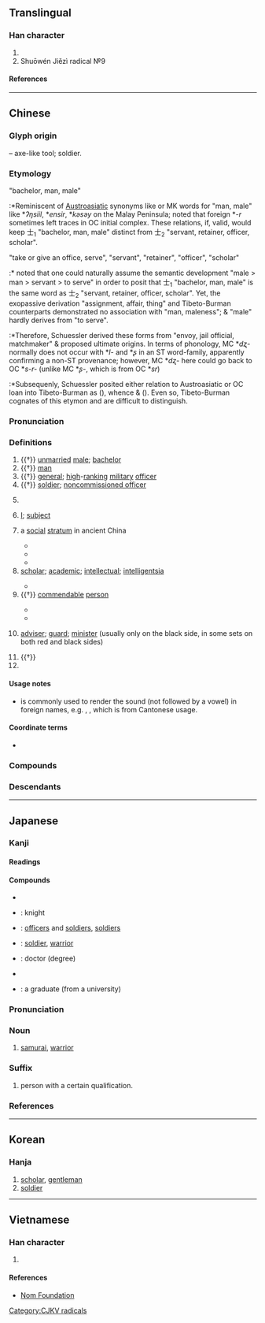 {{also|土|±}}
{{character info/new}}
==Translingual==
{{stroke order|type=animate}}

===Han character===
{{Han char|rn=33|rad=士|as=00|sn=3|four=40100|canj=JM|ids=⿱十一}}

# {{mul-kangxi radical-def}}
# Shuōwén Jiězì radical №9

====References====
{{Han ref|kx=0242.380|dkj=05638|dj=0482.380|hdz=10416.010|uh=58EB}}

----

==Chinese==
{{zh-forms}}

===Glyph origin===
{{Han etym}}
{{liushu|p}} – axe-like tool; soldier.

===Etymology===
;"bachelor, man, male"
:*Reminiscent of [[Austroasiatic]] synonyms like {{cog|mkh-okm|si||male}} or MK words for "man, male" like *''ʔŋsiil'', *''ensir'', *''kəsəy'' on the Malay Peninsula; {{zh-ref|Schuessler (2007)}} noted that foreign *''-r'' sometimes left traces in OC initial complex. These relations, if, valid, would keep 士<sub>1</sub> "bachelor, man, male" distinct from 士<sub>2</sub> "servant, retainer, officer, scholar".

;"take or give an office, serve", "servant", "retainer", "officer", "scholar"
:*{{zh-ref|Schuessler (2007)}} noted that one could naturally assume the semantic development "male > man > servant > to serve" in order to posit that 士<sub>1</sub> "bachelor, man, male" is the same word as 士<sub>2</sub> "servant, retainer, officer, scholar". Yet, the exopassive derivation {{och-l|事}} "assignment, affair, thing" and Tibeto-Burman counterparts demonstrated no association with "man, maleness"; & "male" hardly derives from "to serve".
:*Therefore, Schuessler derived these forms from {{och-l|理}} "envoy, jail official, matchmaker" & proposed ultimate {{der|zh|aav}} origins. In terms of phonology, MC *''dʐ-'' normally does not occur with *''l-'' and *''ʂ'' in an ST word-family, apparently confirming a non-ST provenance; however, MC *''dʐ-'' here could go back to OC *''s-r-'' (unlike MC *''ʂ-'', which is from OC *''sr'') 
:*Subsequenly, Schuessler posited either relation to Austroasiatic or OC loan into Tibeto-Burman as {{cog|tbq-pro|*ʔ-dzəj||send on an errant}} ({{zh-ref|Matisoff, 2003}}), whence {{cog|my|tr=ca|t=thing}} & {{cog|bo|རྫས||thing, matter, object}} ({{zh-ref|Gong, 1999}}). Even so, Tibeto-Burman cognates of this etymon and {{zh-l|所}} are difficult to distinguish.

===Pronunciation===
{{zh-pron
|m=shì
|m-s=
|c=si6
|c-t=
|g=
|h=pfs=sṳ;gd=si4
|j=
|mb=
|md=sê̤ṳ
|mn=xm,zz,tw:sū/qz:sǐr/ph:sǐ
|mn-t=se6
|w=3zr
|x=
|mc=y
|oc=y
|cat=n,v,pn
}}

===Definitions===
{{zh-hanzi}}

# {{†}} [[unmarried]] [[male]]; [[bachelor]]
# {{†}} {{lb|zh|honorific}} [[man]]
# {{†}} [[general]]; [[high]]-[[rank]]ing [[military]] [[officer]]
# {{†}} [[soldier]]; [[noncommissioned officer]]
#: {{zh-x|士兵|soldier}}
# {{lb|zh|historical}} {{w|scholar-official}} {{gloss|civil servant appointed by the emperor of China to perform day-to-day governance}}
# {{lb|zh|historical}} {{n-g|self-appellation used by scholar-officials in ancient China, when addressing the emperor:}} [[I]]; [[subject]]
# {{lb|zh|historical}} a [[social]] [[stratum]] in ancient China
#* {{zh-x|無 恆產 而 有 恆心 者，惟 士 為{wéi} 能。若 民，則 無 恆產，因 無 恆心。|They are only '''men of education''' (i.e., the ''shi''), who, without a certain livelihood, are able to maintain a fixed heart. As to the people (i.e. lower commoners), if they have not a certain livelihood, it follows that they will not have a fixed heart.|ref=Mencius-L}}
#* {{zh-x|士 貴 耳，王者 不 貴。|It is the '''''shi''''' that is noble, not the king.|ref=Zhanguoce}}
#* {{zh-x|民 之 愚，不 學 而已；士 之 愚，則 學 非 所 學 而 益 愚。|The uneducated commoners are ignorant simply because they do not study. The '''''shi''''' studies what is not worth studying, thus he becomes even more stupid.|3=CL|ref=1903. [[w:Zou Rong|Zou Rong]], ''The Revolutionary Army''}}
# [[scholar]]; [[academic]]; [[intellectual]]; [[intelligentsia]]
#: {{zh-x|博士|doctor; doctoral degree}}
#* {{zh-x|院士|academician}}
# {{†}} {{lb|zh|honorific}} {{n-g|suffix for a [[virtuous]], [[knowledgeable]] or [[skilled]] person:}} [[commendable]] [[person]]
#: {{zh-x|女士|Lady}}
#: {{zh-x|護士|nurse}}
#* {{zh-x|人士|public figure}}
#* {{zh-x|助產士|midwife}}
# {{lb|zh|Chinese chess}} [[adviser]]; [[guard]]; [[minister]] (usually only on the black side, in some sets on both red and black sides)
# {{†}} {{zh-alt-form|仕|to be an [[official]]}}
# {{surname|zh}}

====Usage notes====
* {{lang|zh|士}} is commonly used to render the {{IPAchar|/s/}} sound (not followed by a vowel) in foreign names, e.g. {{zh-l|威士忌|[[whiskey|whi'''s'''key]]}}, {{zh-l|巴士|[[bus|bu'''s''']]}}, which is from Cantonese usage.

====Coordinate terms====
* {{list:Chinese chess pieces/zh}}

===Compounds===
{{zh-der|戰士|爵士|修士|武士|將士|名士|居士|騎士|勇士|士大夫畫|恭士|士兵|女博士|女士|佳士|士庶|五經博士|凡士林|善士|勁士|北門學士|名士風流|中士|士子|壯士斷腕|博士弟子|居士屩|士伍|廉士|俊士|大學士|吉士|上士|哈士蟆|休士頓市|士飽馬騰|忠臣烈士|名士派|名人達士|士氣|士紳|傳教士|寒士|俗士|忠臣義士|地方人士|列士|善心人士|博士|博士買驢|國士無雙|充員戰士|國士|下士|弓矛之士|多士|便士|慶士|卿士|愛才好士|愛人好士|土博士|志士|取士|恆士|志能之士|志士仁人|劍士|大士|德士|徵士|博士學位|彥士|學士服|幕士|巴士海峽|巴士|傲賢慢士|巖穴之士|士林|夜士|力士|壯士|吏士|公士|將士用命|仁人志士|富士山|大流士|國家博士|士君子|學士|代議士|信士|士女|威士忌|女學士|士巴拿|好賢禮士|女修士|奇人異士|士族|士官|大馬士革|士敏土|士卒|壯士解腕|士類|士農工商|士民|士夫|士大夫|士人|助產士|士戶|圓桌武士|任士|愨士|反共義士|太常博士|兵士|俠士|各界人士|四進士|司士|屈身下士|不櫛進士|大力士|募士|八百壯士|六一居士|令士|元士|圓通大士|儒士|丟士|弼士|介士|人士|文士|方外之士|普魯士藍|狂士|拂士|武進士|東坡居士|江湖術士|知人下士|敬賢禮士|推賢下士|爵士舞|有志之士|欽賢好士|昆士蘭|技士|泰晤士報|武士道|普魯士|熊羆之士|求賢下士|百金之士|法家拂士|折節待士|烈士|清士|泰晤士河|禮士親賢|窮巷士|秋士|教士|禮賢接士|有識之士|扛鼎士|沙士|熊虎之士|才士|折節禮士|折節下士|空中巴士|波士尼亞|秀士|禮賢下士|求賢用士|浮士德|異士奇人|湖海之士|爪士|猛士|文房四士|敢死士|皮相士|的士|斯芬克士|斗酒學士|碩士|白衣秀士|白衣大士|白士|甲士|橫行介士|瑞士聯邦|方士|朝士|特別護士|瑞士|爵士樂|爪牙之士|濟濟多士|焦面大士|招賢納士|烈士徇名|推賢進士|新爵士樂|游士|浪士|死士|波士頓|曠士|男士|武士刀|星士|智士|椎牛饗士|禮賢好士|招賢下士|曲士|相士|斗方名士|文人雅士|火居道士|磨博士|開科取士|飽學之士|輕賢慢士|茶博士|紳士|細士|開士|都人士|進士出身|辯士|輕財好士|顯士|能士|謙謙下士|虛士|鐵甲武士|衒士|蘇伊士|達士|羽士|節士|雅士|護士節|馬士河|陰丹士林|耿介之士|紳士協定|麴道士|選士厲兵|自由鬥士|花博士|虎士|貧士|鬥牛士|超博士|魁士|茅山道士|鶴鳴之士|高人逸士|賢士|闡士|髦士|邦士|高士|高人勝士|騎士教育|蘇黎士|策士|香山居士|餒士|養賢納士|輕財重士|處士|護士長|高層人士|辟人之士|舌辯之士|說士|謙恭下士|術士|端人正士|進士及第|道士|解甲休士|陪士特|院士|輕財敬士|貞士|門下士|鍊氣士|銳士|誼士|謙以下士|野雞巴士|貢士|酒博士|衛道之士|青蓮居士|達士通人|進士|逢掖之士|造士|觀音大士|賓士|義士|輕車介士|軍士|鬥士|衛士|車士|躬先士卒|身先士卒|隱士|蓬戶士|起士|算博士|繩樞之士|雙層巴士|青雲之士|豪士|護士|謙遜下士|謀士|素士|虐士|身先士眾|華萊士|良士|選士|納士招賢|非母語人士|母語人士|巴士底日|士為知己者死}}

===Descendants===
{{CJKV||し|사|sĩ}}

----

==Japanese==

===Kanji===
{{ja-kanji|grade=4|rs=士00}}

====Readings====
{{ja-readings
|goon=じ
|kanon=し
|kun=さむらい-, つかさ
|nanori=ひと
}}

====Compounds====
{{der-top|Compounds}}
* {{ja-r|会%計%士|かい%けい%し}}
* {{ja-r|騎%士|き%し}}: knight
* {{ja-r|士%卒|し%そつ}}: [[officers]] and [[soldiers]], [[soldiers]]
* {{ja-r|戦%士|せん%し}}: [[soldier]], [[warrior]]
* {{ja-r|博%士|はか%せ}}: doctor (degree)
* {{ja-r|武%士|ぶ%し}}
* {{ja-r|学%士|がく%し}}: a graduate (from a university)
{{der-bottom}}
{{ja-kanjitab|し|yomi=o}}

===Pronunciation===
{{ja-pron|yomi=kanon|し|acc=1|acc_ref=DJR,NHK}}

===Noun===
{{ja-noun|し}}

# [[samurai]], [[warrior]]

===Suffix===
{{ja-pos|し|suffix}}

# person with a certain qualification.
#: {{ja-usex|弁護'''士'''|べんご'''し'''|a lawyer}}
#: {{ja-usex|会計'''士'''|かいけい'''し'''|an accountant}}

===References===
<references/>

----

==Korean==

===Hanja===
{{ko-hanja|사}}

# [[scholar]], [[gentleman]]
# [[soldier]]

----

==Vietnamese==

===Han character===
{{vi-readings|reading=[[sĩ]], [[sỹ]]|rs=士00}}

# {{rfdef|vi|sort=士00}}

====References====
* [http://nomfoundation.org/common/nom_details.php?codepoint=58eb Nom Foundation]

[[Category:CJKV radicals]]